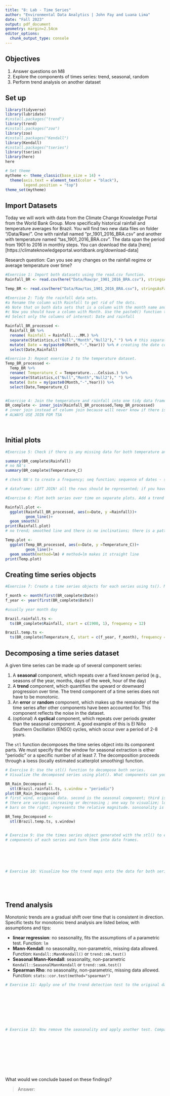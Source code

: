 ```yaml
---
title: "8: Lab - Time Series"
author: "Environmental Data Analytics | John Fay and Luana Lima"
date: "Fall 2023"
output: pdf_document
geometry: margin=2.54cm
editor_options: 
  chunk_output_type: console
---
```


## Objectives
1. Answer questions on M8
2. Explore the components of times series: trend, seasonal, random
3. Perform trend analysis on another dataset

## Set up

```r

library(tidyverse)
library(lubridate)
#install.packages("trend")
library(trend)
#install.packages("zoo")
library(zoo)
#install.packages("Kendall")
library(Kendall)
#install.packages("tseries")
library(tseries)
library(here)
here

# Set theme
mytheme <- theme_classic(base_size = 14) +
  theme(axis.text = element_text(color = "black"), 
        legend.position = "top")
theme_set(mytheme)
```

## Import Datasets

Today we will work with data from the Climate Change Knowledge Portal from the World Bank Group. More specifically historical rainfall and temperature averages for Brazil. You will find two new data files on folder "/Data/Raw/". One with rainfall named "pr_1901_2016_BRA.csv" and another with temperature named "tas_1901_2016_BRA.csv". The data span the period from 1901 to 2016 in monthly steps. You can download the data [here][https://climateknowledgeportal.worldbank.org/download-data]

Research question: Can you see any changes on the rainfall regime or average temperature over time?

```r
#Exercise 1: Import both datasets using the read.csv function.
Rainfall_BR <- read.csv(here("Data/Raw/pr_1901_2016_BRA.csv"), stringsAsFactors = TRUE)

Temp_BR <- read.csv(here("Data/Raw/tas_1901_2016_BRA.csv"), stringsAsFactors = TRUE)

#Exercise 2: Tidy the rainfall data sets.
#a Rename the column with Rainfall to get rid of the dots.
#b Note that on both data sets that is a column with the month name and average. Convert it to a Month column by separating the string, i.e., month in one column and the word "Average" on another. Hint: use the separate() function in the pipe.
#c Now you should have a column with Month. Use the paste0() function to paste month and year together and create a date object.
#d Select only the columns of interest: Date and rainfall

Rainfall_BR_processed <-
  Rainfall_BR %>% 
  rename( Rainfall = Rainfall....MM.) %>% 
  separate(Statistics,c("Null","Month","Null2")," ") %>% # this separates the single column; " " is the column separator; creates three columns
  mutate( Date = my(paste0(Month,"-",Year))) %>% # creating the date column using my "month, year". "-" adds the dash
  select(Date,Rainfall)

#Exercise 3: Repeat exercise 2 to the temperature dataset.
Temp_BR_processed <-
  Temp_BR %>% 
  rename( Temperature_C = Temperature....Celsius.) %>% 
  separate(Statistics,c("Null","Month","Null2")," ") %>% 
  mutate( Date = my(paste0(Month,"-",Year))) %>% 
  select(Date,Temperature_C)  


#Exercise 4: Join the temperature and rainfall into one tidy data frame with 3 columns: Date, Rainfall and Temperature.
BR_complete <- inner_join(Rainfall_BR_processed,Temp_BR_processed)
# inner join instead of column join because will never know if there is missing data; inner join will look for the same date  
# ALWAYS USE JOIN FOR TSA
  
           
```


## Initial plots

```r

#Exercise 5: Check if there is any missing data for both temperature and rainfall series.

summary(BR_complete$Rainfall)
# no NA's
summary(BR_complete$Temperature_C)

# check NA's to create a frequency; seq function; sequence of dates - start with first day using first(), and all the way down to the last date. and specify the time step; 

# dataframe: LEFT JOIN! all the rows should be represented; if you have a month and year with no data, we will find the NA's.

#Exercise 6: Plot both series over time on separate plots. Add a trend line using geom_smooth(). Can you say something about the trend just by visualizing the data?

Rainfall.plot <-
  ggplot(Rainfall_BR_processed, aes(x=Date, y =Rainfall))+
         geom_line()+
  geom_smooth()
print(Rainfall.plot)
# no trend; smoothed line and there is no inclinations; there is a pattern - going up and down quickly within a year - some seasonality in the data. wet summer and dry winters in brazil

Temp.plot <-
  ggplot(Temp_BR_processed, aes(x=Date, y =Temperature_C))+
         geom_line()+
  geom_smooth(method=lm) # method=lm makes it straight line
print(Temp.plot)

```

## Creating time series objects

```r
#Exercise 7: Create a time series objects for each series using ts(). Make sure you specify the starting point and frequency. Frequency is very important

f_month <- month(first(BR_complete$Date))
f_year <- year(first(BR_complete$Date))

#usually year month day

Brazil.rainfall.ts <-
  ts(BR_complete$Rainfall, start = c(1900, 1), frequency = 12)

Brazil.temp.ts <-
  ts(BR_complete$Temperature_C, start = c(f_year, f_month), frequency = 12)


```


## Decomposing a time series dataset

A given time series can be made up of several component series: 

1. A **seasonal** component, which repeats over a fixed known period (e.g., seasons of the year, months, days of the week, hour of the day)
2. A **trend** component, which quantifies the upward or downward progression over time. The trend component of a time series does not have to be monotonic.
3. An **error** or **random** component, which makes up the remainder of the time series after other components have been accounted for. This component reflects the noise in the dataset. 
4. (optional) A **cyclical** component, which repeats over periods greater than the seasonal component. A good example of this is El Niño Southern Oscillation (ENSO) cycles, which occur over a period of 2-8 years.


The `stl` function decomposes the time series object into its component parts. We must specify that the window for seasonal extraction is either "periodic" or a specific number of at least 7. The decomposition proceeds through a loess (locally estimated scatterplot smoothing) function.

```r

# Exercise 8: Use the stl() function to decompose both series. 
# Visualize the decomposed series using plot(). What components can you identify?

BR_Rain_Decomposed <-
  stl(Brazil.rainfall.ts, s.window = "periodic")
plot(BR_Rain_Decomposed)
# first wind, original data. second is the seasonal component; third is the trend
# there are various increasing or decreasing ; one way to visualize; look at only the dry months or only the wet months
# bars on the right; represents the relative magnitude. sonsonality is much larger than the trend. how much they had to zoom in to see it

BR_Temp_Decomposed <-
  stl(Brazil.temp.ts, s.window)


# Exercise 9: Use the times series object generated with the stl() to extract the 
# components of each series and turn them into data frames.






# Exercise 10: Visualize how the trend maps onto the data for both series






```


## Trend analysis

Monotonic trends are a gradual shift over time that is consistent in direction. Specific tests for monotonic trend analysis are listed below, with assumptions and tips: 

* **linear regression**: no seasonality, fits the assumptions of a parametric test. Function: `lm`
* **Mann-Kendall**: no seasonality, non-parametric, missing data allowed. Function: `Kendall::MannKendall()` or `trend::mk.test()`
* **Seasonal Mann-Kendall**: seasonality, non-parametric `Kendall::SeasonalMannKendall` or `trend::smk.test()`
* **Spearman Rho**: no seasonality, non-parametric, missing data allowed. Function: `stats::cor.test(method="spearman")`


```r

# Exercise 11: Apply one of the trend detection test to the original data set. Remember that the data has seasonal component, which test can be applied in this case?









# Exercise 12: Now remove the seasonality and apply another test. Compare the results with what you obtained on Exercise 9.











```

What would we conclude based on these findings? 

> Answer:


